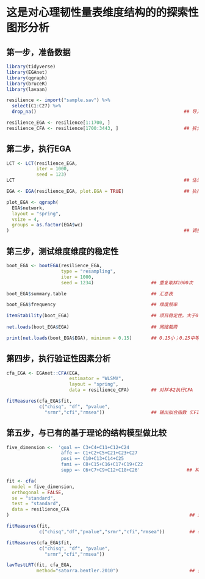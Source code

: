 # 这是对心理韧性量表维度结构的的探索性图形分析

## 第一步，准备数据
```{r}
library(tidyverse)
library(EGAnet)
library(qgraph)
library(bruceR)
library(lavaan)

resilience <- import("sample.sav") %>% 
  select(C1:C27) %>% 
  drop_na()                                                      ## 导入数据并清洗

resilience_EGA <- resilience[1:1700, ]
resilience_CFA <- resilience[1700:3443, ]                        ## 拆分数据集

```


## 第二步，执行EGA
```{r}

LCT <- LCT(resilience_EGA,
           iter = 1000, 
           seed = 123)                                  
LCT                                                              ## 估计数据是否适合进行网络分析（optional）

EGA <- EGA(resilience_EGA, plot.EGA = TRUE)                      ## 执行EGA

plot_EGA <- qgraph(
  EGA$network,
  layout = "spring",
  vsize = 4,
  groups = as.factor(EGA$wc) 
)                                                                ## 调整图片
```

## 第三步，测试维度维度的稳定性

```{r}
boot_EGA <- bootEGA(resilience_EGA, 
                    type = "resampling", 
                    iter = 1000, 
                    seed = 1234)                     ## 重复取样1000次

boot_EGA$summary.table                               ## 汇总表

boot_EGA$frequency                                   ## 维度频率

itemStability(boot_EGA)                              ## 项目稳定性。大于0.65为较稳定
                      
net.loads(boot_EGA$EGA)                              ## 网络载荷

print(net.loads(boot_EGA$EGA), minimum = 0.15)       ## 0.15小；0.25中等；0.35大
```

## 第四步，执行验证性因素分析

```{r}
cfa_EGA <- EGAnet::CFA(EGA, 
                       estimator = "WLSMV", 
                       layout = "spring", 
                       data = resilience_CFA)        ## 对样本2执行CFA

fitMeasures(cfa_EGA$fit, 
            c("chisq", "df", "pvalue", 
              "srmr","cfi","rmsea"))                 ## 输出拟合指数（CFI ≥ 0.95, SRMR ≤ 0.08, and RMSEA ≤ 0.05）
```

## 第五步，与已有的基于理论的结构模型做比较

```{r}
five_dimension <-  'goal =~ C3+C4+C11+C12+C24
                    affe =~ C1+C2+C5+C21+C23+C27
                    posi =~ C10+C13+C14+C25
                    fami =~ C8+C15+C16+C17+C19+C22
                    supp =~ C6+C7+C9+C12+C18+C26'                 ## 构建原始的5维度模型

fit <- cfa(
  model = five_dimension,
  orthogonal = FALSE,
  se = "standard",
  test = "standard",
  data = resilience_CFA
)                                                                  ## 对原始5维度模型进行CFA

fitMeasures(fit, 
            c("chisq","df","pvalue","srmr","cfi","rmsea"))         ## 输出原始5维度结构的拟合指数

fitMeasures(cfa_EGA$fit, 
            c("chisq", "df", "pvalue", 
              "srmr","cfi","rmsea"))   

lavTestLRT(fit, cfa_EGA, 
           method="satorra.bentler.2010")                          ## 使用S-B方法对模型进行比较(optional)
```


